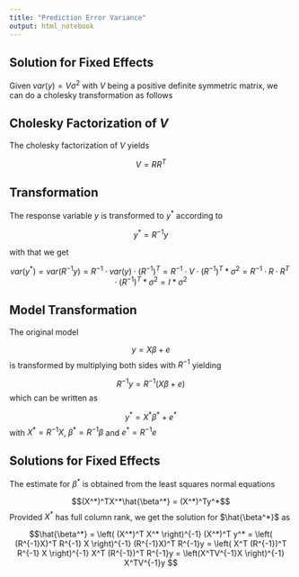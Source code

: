 ```yaml
---
title: "Prediction Error Variance"
output: html_notebook
---
```



## Solution for Fixed Effects

Given $var(y) = V\sigma^2$ with $V$ being a positive definite symmetric matrix, we can do a cholesky transformation as follows


## Cholesky Factorization of $V$
The cholesky factorization of $V$ yields

$$V = RR^T$$ 


## Transformation
The response variable $y$ is transformed to $y^*$ according to

$$y^* = R^{-1}y$$

with that we get

$$var(y^*) = var(R^{-1}y) 
  = R^{-1} \cdot var(y) \cdot (R^{-1})^T 
  = R^{-1} \cdot V \cdot (R^{-1})^T * \sigma^2
  = R^{-1} \cdot R\cdot R^T \cdot (R^{-1})^T * \sigma^2= I * \sigma^2$$


## Model Transformation

The original model 

$$y = X\beta + e$$
is transformed by multiplying both sides with $R^{-1}$ yielding 

$$R^{-1}y = R^{-1}(X\beta + e)$$
which can be written as

$$y^* = X^*\beta^* + e^*$$
with $X^* = R^{-1}X$, $\beta^* = R^{-1}\beta$ and $e^* = R^{-1}e$


## Solutions for Fixed Effects
The estimate for $\beta^*$ is obtained from the least squares normal equations

$$(X^*)^TX^*\hat{\beta^*} = (X^*)^Ty^*$$
Provided $X^*$ has full column rank, we get the solution for $\hat{\beta^*}$ as

$$\hat{\beta^*} = \left( (X^*)^T X^* \right)^{-1} (X^*)^T y^*
= \left( (R^{-1}X)^T R^{-1} X \right)^{-1} (R^{-1}X)^T R^{-1}y
= \left( X^T (R^{-1})^T R^{-1} X \right)^{-1} X^T (R^{-1})^T R^{-1}y
= \left(X^TV^{-1}X \right)^{-1} X^TV^{-1}y
$$







